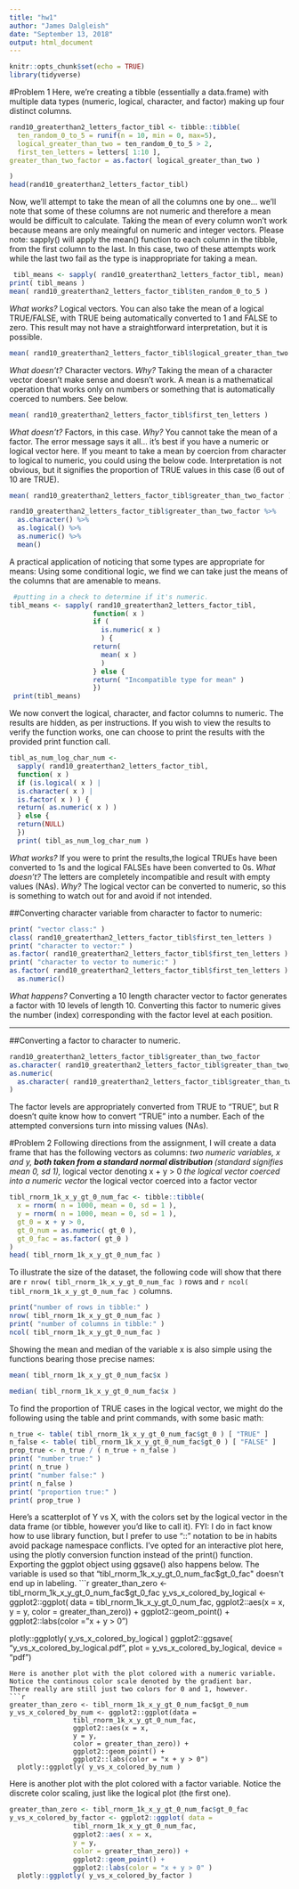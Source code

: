 ```yaml
---
title: "hw1"
author: "James Dalgleish"
date: "September 13, 2018"
output: html_document
---
```


```r
knitr::opts_chunk$set(echo = TRUE)
library(tidyverse)
```
#Problem 1
Here, we're creating a tibble (essentially a data.frame) with multiple data
types (numeric, logical, character, and factor) making up four distinct columns.

```r
rand10_greaterthan2_letters_factor_tibl <- tibble::tibble( 
  ten_random_0_to_5 = runif(n = 10, min = 0, max=5),
  logical_greater_than_two = ten_random_0_to_5 > 2,
  first_ten_letters = letters[ 1:10 ],
greater_than_two_factor = as.factor( logical_greater_than_two )

)
head(rand10_greaterthan2_letters_factor_tibl)
```
Now, we'll attempt to take the mean of all the columns one by one...
we'll note that some of these columns are not numeric and therefore a mean 
would be difficult to calculate. Taking the mean of every column
won't work because means are only meaingful on numeric 
and integer vectors.
Please note: sapply() will apply the mean() function to each column in the
tibble, from the first column to the last. In this case, two of these attempts
work while the last two fail as the type is inappropriate for taking a mean.

```r
 tibl_means <- sapply( rand10_greaterthan2_letters_factor_tibl, mean)
print( tibl_means )
mean( rand10_greaterthan2_letters_factor_tibl$ten_random_0_to_5 )

```
*What works?* Logical vectors.
You can also take the mean of a logical TRUE/FALSE, with TRUE being
automatically converted to 1 and FALSE to zero. This result may not have a 
straightforward interpretation, but it is possible.

```r
mean( rand10_greaterthan2_letters_factor_tibl$logical_greater_than_two )

```
*What doesn't?* Character vectors.
*Why?* Taking the mean of a character vector doesn't make sense
and doesn't work. A mean is a mathematical operation that works only on numbers
or something that is automatically coerced to numbers.
See below.
```r
mean( rand10_greaterthan2_letters_factor_tibl$first_ten_letters )

```
*What doesn't?* Factors, in this case.
*Why?* You cannot take the mean of a factor. The error message says it all...
it's best if you have a numeric or logical vector here. If you meant to take a 
mean by coercion from character to logical to numeric, you could using the below
code. Interpretation is not obvious, but it signifies the proportion of TRUE
values in this case (6 out of 10 are TRUE). 

```r
mean( rand10_greaterthan2_letters_factor_tibl$greater_than_two_factor )
```
```r
rand10_greaterthan2_letters_factor_tibl$greater_than_two_factor %>%
  as.character() %>% 
  as.logical() %>% 
  as.numeric() %>% 
  mean()
```

A practical application of noticing that some types are appropriate for means:
Using some conditional logic, we find we can take just the means
of the columns that are amenable to means.

```r
 #putting in a check to determine if it's numeric.
tibl_means <- sapply( rand10_greaterthan2_letters_factor_tibl,
                     function( x )
                     if ( 
                       is.numeric( x )
                       ) {
                     return( 
                       mean( x )
                       )
                     } else {
                     return( "Incompatible type for mean" )
                     })
 print(tibl_means)
```
We now convert the logical, character, and factor columns to numeric.
The results are hidden, as per instructions. If you wish to view the results to
verify the function works, one can choose to print the results with the provided
print function call.
```r
tibl_as_num_log_char_num <-
  sapply( rand10_greaterthan2_letters_factor_tibl,
  function( x )
  if (is.logical( x ) |
  is.character( x ) |
  is.factor( x ) ) {
  return( as.numeric( x ) )
  } else {
  return(NULL)
  })
  print( tibl_as_num_log_char_num )

```
*What works?*
If you were to print the results,the logical TRUEs have been converted to 1s
and the logical FALSEs have been converted to 0s.
*What doesn't?*
The letters are completely incompatible and result with 
empty values (NAs).
*Why?* The logical vector can be converted to numeric,
so this is something to watch out for and avoid if not intended.

##Converting character variable from character to factor to numeric:
```r
print( "vector class:" )
class( rand10_greaterthan2_letters_factor_tibl$first_ten_letters )
print( "character to vector:" )
as.factor( rand10_greaterthan2_letters_factor_tibl$first_ten_letters ) 
print( "character to vector to numeric:" )
as.factor( rand10_greaterthan2_letters_factor_tibl$first_ten_letters ) %>% 
  as.numeric()
```
*What happens?*
Converting a 10 length character vector to factor generates a factor with
10 levels of length 10. Converting this factor to numeric gives the number 
(index) corresponding with the factor level at each position.

-----
##Converting a factor to character to numeric.
```r
rand10_greaterthan2_letters_factor_tibl$greater_than_two_factor
as.character( rand10_greaterthan2_letters_factor_tibl$greater_than_two_factor )
as.numeric( 
  as.character( rand10_greaterthan2_letters_factor_tibl$greater_than_two_factor )
)
```
The factor levels are appropriately converted from TRUE to "TRUE", but R doesn't
quite know how to convert "TRUE" into a number. Each of the attempted
conversions turn into missing values (NAs).

#Problem 2
Following directions from the assignment, I will create a data frame that has
the following vectors as columns:
*two numeric variables, x and y,
**both taken from a standard normal distribution
**(standard signifies mean 0, sd 1),
*logical vector denoting x + y > 0
*the logical vector coerced into a numeric vector
*the logical vector coerced into a factor vector


```r
tibl_rnorm_1k_x_y_gt_0_num_fac <- tibble::tibble(
  x = rnorm( n = 1000, mean = 0, sd = 1 ),
  y = rnorm( n = 1000, mean = 0, sd = 1 ),
  gt_0 = x + y > 0,
  gt_0_num = as.numeric( gt_0 ),
  gt_0_fac = as.factor( gt_0 )
)
head( tibl_rnorm_1k_x_y_gt_0_num_fac )
```

To illustrate the size of the dataset, the following code will show that there
are `r nrow( tibl_rnorm_1k_x_y_gt_0_num_fac )` rows and
`r ncol( tibl_rnorm_1k_x_y_gt_0_num_fac )` columns.
```r
print("number of rows in tibble:" )
nrow( tibl_rnorm_1k_x_y_gt_0_num_fac )
print( "number of columns in tibble:" )
ncol( tibl_rnorm_1k_x_y_gt_0_num_fac )
```
Showing the mean and median of the variable x is also simple using the functions
bearing those precise names:
```r
mean( tibl_rnorm_1k_x_y_gt_0_num_fac$x )
```

```r
median( tibl_rnorm_1k_x_y_gt_0_num_fac$x )

```

To find the proportion of TRUE cases in the logical vector, we might do the 
following using the table and print commands, with some basic math:
```r
n_true <- table( tibl_rnorm_1k_x_y_gt_0_num_fac$gt_0 ) [ "TRUE" ]
n_false <- table( tibl_rnorm_1k_x_y_gt_0_num_fac$gt_0 ) [ "FALSE" ]
prop_true <- n_true / ( n_true + n_false )
print( "number true:" )
print( n_true )
print( "number false:" )
print( n_false )
print( "proportion true:" )
print( prop_true )
```
Here's a scatterplot of Y vs X, with the colors set by the logical vector in
the data frame (or tibble, however you'd like to call it).
FYI: I do in fact know how to use library function, but I prefer to use "::"
notation to be in habits avoid package namespace conflicts.
I've opted for an interactive plot here, using the plotly conversion function
instead of the print() function. Exporting the ggplot object using ggsave()
also happens below.
The variable is used so that "tibl_rnorm_1k_x_y_gt_0_num_fac$gt_0_fac"
doesn't end up in labeling.
```r
greater_than_zero <- tibl_rnorm_1k_x_y_gt_0_num_fac$gt_0_fac
y_vs_x_colored_by_logical <- ggplot2::ggplot( data = 
                tibl_rnorm_1k_x_y_gt_0_num_fac,
                ggplot2::aes(x = x,
                y = y,
                color = greater_than_zero)) +
                ggplot2::geom_point() +
                ggplot2::labs(color = "x + y > 0")

  plotly::ggplotly( y_vs_x_colored_by_logical )
 ggplot2::ggsave( "y_vs_x_colored_by_logical.pdf", 
          plot = y_vs_x_colored_by_logical,
          device = "pdf")
```
Here is another plot with the plot colored with a numeric variable.
Notice the continous color scale denoted by the gradient bar.
There really are still just two colors for 0 and 1, however.
```r
greater_than_zero <- tibl_rnorm_1k_x_y_gt_0_num_fac$gt_0_num
y_vs_x_colored_by_num <- ggplot2::ggplot(data = 
                tibl_rnorm_1k_x_y_gt_0_num_fac,
                ggplot2::aes(x = x,
                y = y,
                color = greater_than_zero)) +
                ggplot2::geom_point() +
                ggplot2::labs(color = "x + y > 0")
  plotly::ggplotly( y_vs_x_colored_by_num )
```
Here is another plot with the plot colored with a factor variable. Notice the discrete color scaling, just like the logical plot (the first one).
```r
greater_than_zero <- tibl_rnorm_1k_x_y_gt_0_num_fac$gt_0_fac
y_vs_x_colored_by_factor <- ggplot2::ggplot( data = 
                tibl_rnorm_1k_x_y_gt_0_num_fac,
                ggplot2::aes( x = x,
                y = y,
                color = greater_than_zero)) +
                ggplot2::geom_point() +
                ggplot2::labs(color = "x + y > 0" )
  plotly::ggplotly( y_vs_x_colored_by_factor )
```